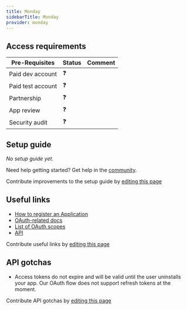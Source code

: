 ```yaml
---
title: Monday
sidebarTitle: Monday
provider: monday
---
```




<Overview />
<PreBuiltTooling provider={providers[pageMetadata.provider]} />
<PreBuiltUseCases />

## Access requirements
| Pre-Requisites | Status | Comment|
| - | - | - |
| Paid dev account | ❓ |  |
| Paid test account | ❓ |  |
| Partnership | ❓ | |
| App review | ❓ |  |
| Security audit | ❓ | |


## Setup guide

_No setup guide yet._

<Tip>Need help getting started? Get help in the [community](https://nango.dev/slack).</Tip>

<Note>Contribute improvements to the setup guide by [editing this page](https://github.com/nangohq/nango/tree/master/docs-v2/integrations/all/monday.mdx)</Note>


## Useful links

-   [How to register an Application](https://developer.monday.com/apps/docs/oauth#registering-a-monday-app)
-   [OAuth-related docs](https://developer.monday.com/apps/docs/oauth)
-   [List of OAuth scopes](https://developer.monday.com/apps/docs/oauth#set-up-permission-scopes)
-   [API](https://developer.monday.com/apps/docs/quickstart-integration)

<Note>Contribute useful links by [editing this page](https://github.com/nangohq/nango/tree/master/docs-v2/integrations/all/monday.mdx)</Note>

## API gotchas

-   Access tokens do not expire and will be valid until the user uninstalls your app. Our OAuth flow does not support refresh tokens at the moment.

<Note>Contribute API gotchas by [editing this page](https://github.com/nangohq/nango/tree/master/docs-v2/integrations/all/monday.mdx)</Note>
